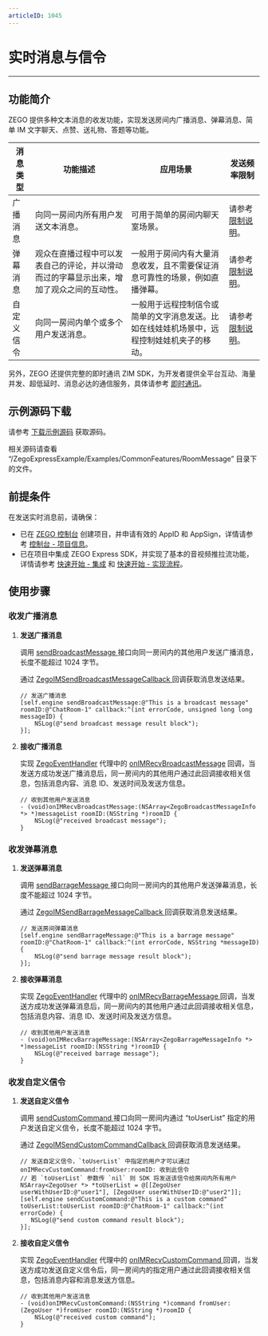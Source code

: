 ```yaml
---
articleID: 1045
---
```

# 实时消息与信令
- - -

## 功能简介


ZEGO 提供多种文本消息的收发功能，实现发送房间内广播消息、弹幕消息、简单 IM 文字聊天、点赞、送礼物、答题等功能。


| 消息类型 | 功能描述 | 应用场景 | 发送频率限制 |
|-------|--------|--------|--------|
| 广播消息 | 向同一房间内所有用户发送文本消息。 | 可用于简单的房间内聊天室场景。 | 请参考 [限制说明](!ExpressVideoSDK-OverView/Restrictions)。 |
| 弹幕消息 | 观众在直播过程中可以发表自己的评论，并以滑动而过的字幕显示出来，增加了观众之间的互动性。 | 一般用于房间内有大量消息收发，且不需要保证消息可靠性的场景，例如直播弹幕。 | 请参考 [限制说明](!ExpressVideoSDK-OverView/Restrictions)。|
| 自定义信令 | 向同一房间内单个或多个用户发送消息。 | 一般用于远程控制信令或简单的文字消息发送。比如在线娃娃机场景中，远程控制娃娃机夹子的移动。 | 请参考 [限制说明](!ExpressVideoSDK-OverView/Restrictions)。 

另外，ZEGO 还提供完整的即时通讯 ZIM SDK，为开发者提供全平台互动、海量并发、超低延时、消息必达的通信服务，具体请参考 [即时通讯](!IM-Introduction/Overview)。


## 示例源码下载

请参考 [下载示例源码](!DownloadDemo/DownloadDemo) 获取源码。

相关源码请查看 “/ZegoExpressExample/Examples/CommonFeatures/RoomMessage” 目录下的文件。

## 前提条件

在发送实时消息前，请确保：

- 已在 [ZEGO 控制台](https://console.zego.im) 创建项目，并申请有效的 AppID 和 AppSign，详情请参考 [控制台 - 项目信息](/console/guide-doc2)。
- 已在项目中集成 ZEGO Express SDK，并实现了基本的音视频推拉流功能，详情请参考 [快速开始 - 集成](!Integration/SDK_Integration) 和 [快速开始 - 实现流程](!Integration/Solution_Implementation)。


## 使用步骤

### 收发广播消息

1. **发送广播消息**

    调用 [sendBroadcastMessage ](https://doc-zh.zego.im/article/api?doc=Express_Video_SDK_API~ObjectiveC_ios~class~zego-express-engine#send-broadcast-message-room-id-callback) 接口向同一房间内的其他用户发送广播消息，长度不能超过 1024 字节。

    通过 [ZegoIMSendBroadcastMessageCallback ](@ZegoIMSendBroadcastMessageCallback) 回调获取消息发送结果。

    ```objc
    // 发送广播消息
    [self.engine sendBroadcastMessage:@"This is a broadcast message" roomID:@"ChatRoom-1" callback:^(int errorCode, unsigned long long messageID) {
        NSLog(@"send broadcast message result block");
    }];
    ```

2. **接收广播消息**

    实现 [ZegoEventHandler](@-ZegoEventHandler) 代理中的 [onIMRecvBroadcastMessage](@onIMRecvBroadcastMessage) 回调，当发送方成功发送广播消息后，同一房间内的其他用户通过此回调接收相关信息，包括消息内容、消息 ID、发送时间及发送方信息。

    ```objc
    // 收到其他用户发送消息
    - (void)onIMRecvBroadcastMessage:(NSArray<ZegoBroadcastMessageInfo *> *)messageList roomID:(NSString *)roomID {
        NSLog(@"received broadcast message");
    }
    ```

### 收发弹幕消息

1. **发送弹幕消息**

    调用 [sendBarrageMessage ](https://doc-zh.zego.im/article/api?doc=Express_Video_SDK_API~ObjectiveC_ios~class~zego-express-engine#send-barrage-message-room-id-callback) 接口向同一房间内的其他用户发送弹幕消息，长度不能超过 1024 字节。

    通过 [ZegoIMSendBarrageMessageCallback ](@ZegoIMSendBarrageMessageCallback) 回调获取消息发送结果。

    ```objc
    // 发送房间弹幕消息
    [self.engine sendBarrageMessage:@"This is a barrage message" roomID:@"ChatRoom-1" callback:^(int errorCode, NSString *messageID) {
        NSLog(@"send barrage message result block");
    }];
    ```

2. **接收弹幕消息**

    实现 [ZegoEventHandler](@-ZegoEventHandler) 代理中的 [onIMRecvBarrageMessage ](@onIMRecvBarrageMessage) 回调，当发送方成功发送弹幕消息后，同一房间内的其他用户通过此回调接收相关信息，包括消息内容、消息 ID、发送时间及发送方信息。

    ```objc
    // 收到其他用户发送消息
    - (void)onIMRecvBarrageMessage:(NSArray<ZegoBarrageMessageInfo *> *)messageList roomID:(NSString *)roomID {
        NSLog(@"received barrage message");
    }
    ```

### 收发自定义信令

1. **发送自定义信令**

    调用 [sendCustomCommand ](@sendCustomCommand) 接口向同一房间内通过 “toUserList” 指定的用户发送自定义信令，长度不能超过 1024 字节。

    通过 [ZegoIMSendCustomCommandCallback ](@ZegoIMSendCustomCommandCallback) 回调获取消息发送结果。

    ```objc
    // 发送自定义信令，`toUserList` 中指定的用户才可以通过 onIMRecvCustomCommand:fromUser:roomID: 收到此信令
    // 若 `toUserList` 参数传 `nil` 则 SDK 将发送该信令给房间内所有用户
    NSArray<ZegoUser *> *toUserList = @[[ZegoUser userWithUserID:@"user1"], [ZegoUser userWithUserID:@"user2"]];
    [self.engine sendCustomCommand:@"This is a custom command" toUserList:toUserList roomID:@"ChatRoom-1" callback:^(int errorCode) {
       NSLog(@"send custom command result block");
    }];
    ```

2. **接收自定义信令**

    实现 [ZegoEventHandler](@-ZegoEventHandler) 代理中的 [onIMRecvCustomCommand ](https://doc-zh.zego.im/article/api?doc=Express_Video_SDK_API~ObjectiveC_ios~protocol~zego-event-handler#on-im-recv-custom-command-from-user-room-id) 回调，当发送方成功发送自定义信令后，同一房间内的指定用户通过此回调接收相关信息，包括消息内容和消息发送方信息。

    ```objc
    // 收到其他用户发送消息
    - (void)onIMRecvCustomCommand:(NSString *)command fromUser:(ZegoUser *)fromUser roomID:(NSString *)roomID {
        NSLog(@"received custom command");
    }
    ```
